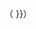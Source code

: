 {{formatnum: {{{orgvalue}}} }}{{convert/unitname|{{{orgunit}}}|full}}（{{formatnum: {{#expr: {{{convalue}}} round {{{roundto}}} }} }}{{convert/unitname|{{{conunit}}}|full}}）